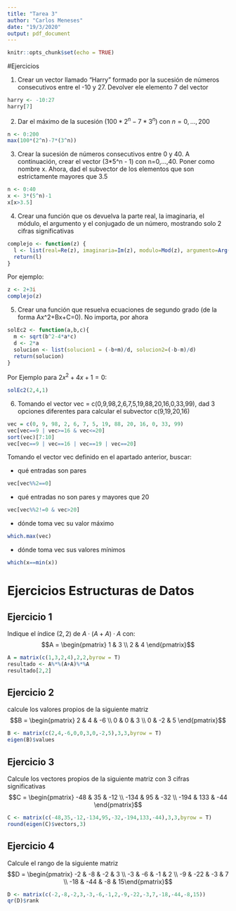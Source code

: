 ```yaml
---
title: "Tarea 3"
author: "Carlos Meneses"
date: "19/3/2020"
output: pdf_document
---
```


```r
knitr::opts_chunk$set(echo = TRUE)
```
#Ejercicios

1. Crear un vector llamado "Harry" formado por la sucesión de números consecutivos entre el -10 y 27. Devolver ele elemento 7 del vector

```r
harry <- -10:27
harry[7]
```


2. Dar el máximo de la sucesión $(100*2^n -7*3^n)$ con $n=0,...,200$

```r
n <- 0:200
max(100*(2^n)-7*(3^n))
```


3. Crear la sucesión de números consecutivos entre 0 y 40. A continuación, crear el vector (3*5^n - 1) con n=0,...,40. Poner como nombre x. Ahora, dad el subvector de los elementos que son estrictamente mayores que 3.5

```r
n <- 0:40
x <- 3*(5^n)-1
x[x>3.5]
```


4. Crear una función que os devuelva la parte real, la imaginaria, el módulo, el argumento y el conjugado de un número, mostrando solo 2 cifras significativas

```r
complejo <- function(z) {
  l <- list(real=Re(z), imaginaria=Im(z), modulo=Mod(z), argumento=Arg(z), conjugado=Conj(z))
  return(l)
}
```

Por ejemplo:

```r
z <- 2+3i
complejo(z)
```
5. Crear una función que resuelva ecuaciones de segundo grado (de la forma Ax^2+Bx+C=0). No importa, por ahora

```r
solEc2 <- function(a,b,c){
  m <- sqrt(b^2-4*a*c)
  d <- 2*a
  solucion <- list(solucion1 = (-b+m)/d, solucion2=(-b-m)/d)
  return(solucion)
}
```

Por Ejemplo para $2x^2+4x+1=0:$
```r
solEc2(2,4,1)
```

6. Tomando el vector vec = c(0,9,98,2,6,7,5,19,88,20,16,0,33,99), dad 3 opciones diferentes para calcular el subvector c(9,19,20,16)

```r
vec = c(0, 9, 98, 2, 6, 7, 5, 19, 88, 20, 16, 0, 33, 99)
vec[vec==9 | vec>=16 & vec<=20]
sort(vec)[7:10]
vec[vec==9 | vec==16 | vec==19 | vec==20]
```

Tomando el vector vec definido en el apartado anterior, buscar: 

* qué entradas son pares

```r
vec[vec%%2==0]
```

* qué entradas no son pares y mayores que 20

```r
vec[vec%%2!=0 & vec>20]
```


* dónde toma vec su valor máximo

```r
which.max(vec)
```


* dónde toma vec sus valores mínimos

```r
which(x==min(x))
```

# Ejercicios Estructuras de Datos

## Ejercicio 1

Indique el índice $(2,2)$ de $A\cdot(A+A)\cdot A$ con: $$A = \begin{pmatrix} 1 & 3 \\ 2 & 4  \end{pmatrix}$$

```r
A = matrix(c(1,3,2,4),2,2,byrow = T)
resultado <- A%*%(A+A)%*%A
resultado[2,2]
```

## Ejercicio 2

calcule los valores propios de la siguiente matriz $$B = \begin{pmatrix} 2 & 4 & -6 \\ 0 & 0 & 3 \\ 0 & -2 & 5 \end{pmatrix}$$

```r
B <- matrix(c(2,4,-6,0,0,3,0,-2,5),3,3,byrow = T)
eigen(B)$values
```

## Ejercicio 3
 
Calcule los vectores propios de la siguiente matriz con 3 cifras significativas $$C = \begin{pmatrix} -48 & 35 & -12 \\ -134 & 95 & -32 \\ -194 & 133 & -44 \end{pmatrix}$$

```r
C <- matrix(c(-48,35,-12,-134,95,-32,-194,133,-44),3,3,byrow = T)
round(eigen(C)$vectors,3)
```

## Ejercicio 4 

Calcule el rango de la siguiente matriz $$D = \begin{pmatrix} -2 & -8 & -2 & 3 \\ -3 & -6 & -1 & 2 \\ -9 & -22 & -3 & 7 \\ -18 & -44 & -8 & 15\end{pmatrix}$$

```r
D <- matrix(c(-2,-8,-2,3,-3,-6,-1,2,-9,-22,-3,7,-18,-44,-8,15))
qr(D)$rank
```





